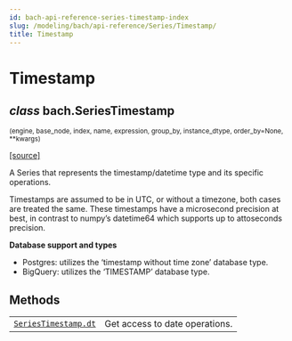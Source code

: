 ```yaml
---
id: bach-api-reference-series-timestamp-index
slug: /modeling/bach/api-reference/Series/Timestamp/
title: Timestamp
---
```


# Timestamp

<div className="class">

## <span className="type-annotation"><em>class</em></span> <span className="additional-name">bach.</span><span className="name">SeriesTimestamp</span>

<small className="parameter-list">(<span className="parameter" id="engine">engine</span>, <span className="parameter" id="base_node">base_node</span>, <span className="parameter" id="index">index</span>, <span className="parameter" id="name">name</span>, <span className="parameter" id="expression">expression</span>, <span className="parameter" id="group_by">group_by</span>, <span className="parameter" id="instance_dtype">instance_dtype</span>, <span className="parameter" id="order_by">order_by=None</span>, <span className="parameter" id="**">\*\*kwargs</span>)</small>


&#8203;<span className="view-source">[[source]](https://github.com/objectiv/objectiv-analytics/blob/main/bach/bach/series/series_datetime.py)</span>

<div className="content">

A Series that represents the timestamp/datetime type and its specific operations.

Timestamps are assumed to be in UTC, or without a timezone, both cases are treated the same.
These timestamps have a microsecond precision at best, in contrast to numpy’s datetime64 which supports
up to attoseconds precision.

**Database support and types**

* Postgres: utilizes the ‘timestamp without time zone’ database type.
* BigQuery: utilizes the ‘TIMESTAMP’ database type.


</div>


</div>

## Methods

<div className="table-autosummary">

|                                                   |                                                                                                                                                                                                     |
| ------------------------------------------------- | -------------------------------------------------------------------------------------------------------------------------------------------------------------------------------------------------- |
| [`SeriesTimestamp.dt`](/modeling/bach/api-reference/Series/Timestamp/bach.SeriesTimestamp.dt.mdx)                                | Get access to date operations.                                                                                                                                                                      |


</div>
